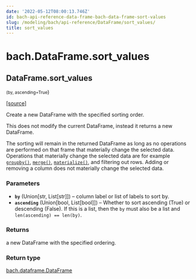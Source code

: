 ```yaml
---
date: '2022-05-12T08:00:13.746Z'
id: bach-api-reference-data-frame-bach-data-frame-sort-values
slug: /modeling/bach/api-reference/DataFrame/sort_values/
title: sort_values
---
```


# bach.DataFrame.sort_values

<div className="method">

## <span className="additional-name">DataFrame.</span><span className="name">sort_values</span>

<small className="parameter-list">(<span className="parameter" id="by">by</span>, <span className="parameter" id="ascending">ascending=True</span></small>)


&#8203;<span className="view-source">[[source]](https://github.com/objectiv/objectiv-analytics/blob/main/bach/bach/dataframe.py)</span>

<div className="content">

Create a new DataFrame with the specified sorting order.

This does not modify the current DataFrame, instead it returns a new DataFrame.

The sorting will remain in the returned DataFrame as long as no operations are performed on that
frame that materially change the selected data. Operations that materially change the selected data
are for example [`groupby()`](/modeling/bach/api-reference/DataFrame/bach.DataFrame.groupby.mdx), [`merge()`](/modeling/bach/api-reference/DataFrame/bach.DataFrame.merge.mdx), [`materialize()`](/modeling/bach/api-reference/DataFrame/bach.DataFrame.materialize.mdx), and filtering out rows.
Adding or removing a column does not materially change the selected data.


### Parameters

* **`by`** (Union[str, List[str]]) – column label or list of labels to sort by.
* **`ascending`** (Union[bool, List[bool]]) – Whether to sort ascending (True) or descending (False). If this is a list, then the
`by` must also be a list and `len(ascending) == len(by)`.



### Returns

a new DataFrame with the specified ordering.



### Return type

[bach.dataframe.DataFrame](/modeling/bach/api-reference/DataFrame/bach.DataFrame.mdx)



</div>


</div>
